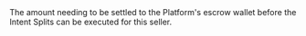 <ResponseField name="UnfundedSellerAmount" type="integer">
The amount needing to be settled to the Platform's escrow wallet before the Intent Splits can be executed for this seller.
</ResponseField>